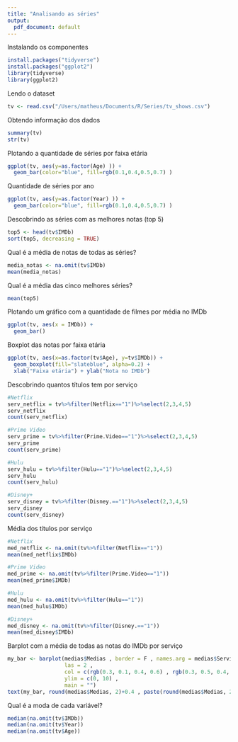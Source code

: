 ```yaml
---
title: "Analisando as séries"
output:
  pdf_document: default
---
```


Instalando os componentes

```r
install.packages("tidyverse")
install.packages("ggplot2")
library(tidyverse)
library(ggplot2)
```

Lendo o dataset

```r
tv <- read.csv("/Users/matheus/Documents/R/Series/tv_shows.csv")
```

Obtendo informação dos dados

```r
summary(tv)
str(tv)
```

Plotando a quantidade de séries por faixa etária

```r
ggplot(tv, aes(y=as.factor(Age) )) +
  geom_bar(color="blue", fill=rgb(0.1,0.4,0.5,0.7) )
```

Quantidade de séries por ano

```r
ggplot(tv, aes(y=as.factor(Year) )) +
  geom_bar(color="blue", fill=rgb(0.1,0.4,0.5,0.7) )
```

Descobrindo as séries com as melhores notas (top 5)

```r
top5 <- head(tv$IMDb)
sort(top5, decreasing = TRUE)
```

Qual é a média de notas de todas as séries?

```r
media_notas <- na.omit(tv$IMDb)
mean(media_notas)
```

Qual é a média das cinco melhores séries?

```r
mean(top5)
```

Plotando um gráfico com a quantidade de filmes por média no IMDb

```r
ggplot(tv, aes(x = IMDb)) + 
  geom_bar()
```

Boxplot das notas por faixa etária

```r
ggplot(tv, aes(x=as.factor(tv$Age), y=tv$IMDb)) + 
  geom_boxplot(fill="slateblue", alpha=0.2) + 
  xlab("Faixa etária") + ylab("Nota no IMDb")
```

Descobrindo quantos títulos tem por serviço

```r
#Netflix
serv_netflix = tv%>%filter(Netflix=="1")%>%select(2,3,4,5)
serv_netflix
count(serv_netflix)

#Prime Video
serv_prime = tv%>%filter(Prime.Video=="1")%>%select(2,3,4,5)
serv_prime
count(serv_prime)

#Hulu
serv_hulu = tv%>%filter(Hulu=="1")%>%select(2,3,4,5)
serv_hulu
count(serv_hulu)

#Disney+
serv_disney = tv%>%filter(Disney.=="1")%>%select(2,3,4,5)
serv_disney
count(serv_disney)
```

Média dos títulos por serviço

```r
#Netflix
med_netflix <- na.omit(tv%>%filter(Netflix=="1"))
mean(med_netflix$IMDb)

#Prime Video
med_prime <- na.omit(tv%>%filter(Prime.Video=="1"))
mean(med_prime$IMDb)

#Hulu
med_hulu <- na.omit(tv%>%filter(Hulu=="1"))
mean(med_hulu$IMDb)

#Disney+
med_disney <- na.omit(tv%>%filter(Disney.=="1"))
mean(med_disney$IMDb)
```

Barplot com a média de todas as notas do IMDb por serviço

```r
my_bar <- barplot(medias$Medias , border = F , names.arg = medias$Servicos , 
                  las = 2 , 
                  col = c(rgb(0.3, 0.1, 0.4, 0.6) , rgb(0.3, 0.5, 0.4, 0.6) , rgb(0.3, 0.9, 0.4, 0.6) ,  rgb(0.3, 0.9, 0.4, 0.6)) , 
                  ylim = c(0, 10) , 
                  main = "")
text(my_bar, round(medias$Medias, 2)+0.4 , paste(round(medias$Medias, 2), sep = ""), cex = 1)
```

Qual é a moda de cada variável?

```r
median(na.omit(tv$IMDb))
median(na.omit(tv$Year))
median(na.omit(tv$Age))
```



